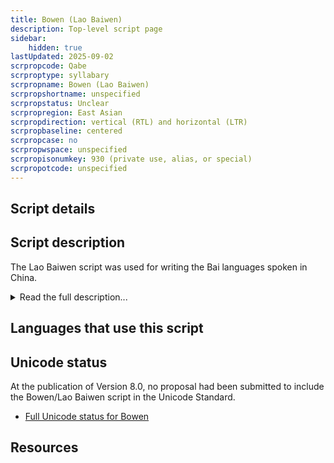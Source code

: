 ```yaml
---
title: Bowen (Lao Baiwen)
description: Top-level script page
sidebar:
    hidden: true
lastUpdated: 2025-09-02
scrpropcode: Qabe
scrproptype: syllabary
scrpropname: Bowen (Lao Baiwen)
scrpropshortname: unspecified
scrpropstatus: Unclear
scrpropregion: East Asian
scrpropdirection: vertical (RTL) and horizontal (LTR)
scrpropbaseline: centered
scrpropcase: no
scrpropwspace: unspecified
scrpropisonumkey: 930 (private use, alias, or special)
scrpropotcode: unspecified
---
```



## Script details

<ScriptDetails />

## Script description

The Lao Baiwen script was used for writing the Bai languages spoken in China.

<details>
<summary>Read the full description...</summary>There are three varieties of Bai, Jianchuan (Central), Dali (Southern), and Bijiang (Northern). It is not agreed upon whether these should be classified as dialects or as distinct languages. The ethnologue separates them into three distinct languages. A Bai script has been in use since around the 8th century, but this was never standardized. A Latin-based orthography has now largely replaced the traditional Lao Baiwen script. This is based on the Central Jianchuan Bai language, but also accommodates features of the other two Bai languages.

_This script is not currently recognized by [ISO 15924](http://www.unicode.org/iso15924/), but is included in ScriptSource for research purposes. If you have any information on this script, please add the information to the site. Your contributions can be a great help in refining and expanding the ISO 15924 standard._
</details>

## Languages that use this script

<WsList script='Qabe' wsMax='5' />

## Unicode status

At the publication of Version 8.0, no proposal had been submitted to include the Bowen/Lao Baiwen script in the Unicode Standard.

- [Full Unicode status for Bowen](/scrlang/unicode/qabe-unicode)



## Resources

<ScriptResources detailSummary='seemore' />

